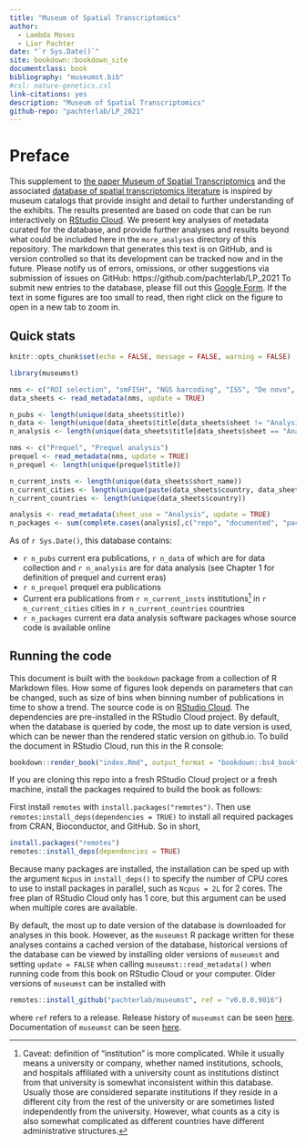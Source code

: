 ```yaml
--- 
title: "Museum of Spatial Transcriptomics"
author: 
  - Lambda Moses
  - Lior Pachter
date: "`r Sys.Date()`"
site: bookdown::bookdown_site
documentclass: book
bibliography: "museumst.bib"
#csl: nature-genetics.csl
link-citations: yes
description: "Museum of Spatial Transcriptomics"
github-repo: "pachterlab/LP_2021"
---
```


# Preface {-} 

This supplement to [the paper Museum of Spatial Transcriptomics](https://www.nature.com/articles/s41592-022-01409-2) and the associated [database of spatial transcriptomics literature](https://docs.google.com/spreadsheets/d/1sJDb9B7AtYmfKv4-m8XR7uc3XXw_k4kGSout8cqZ8bY/edit?usp=sharing) is inspired by museum catalogs that provide insight and detail to further understanding of the exhibits. The results presented are based on code that can be run interactively on [RStudio Cloud](https://rstudio.cloud/project/2492054). We present key analyses of metadata curated for the database, and provide further analyses and results beyond what could be included here in the `more_analyses` directory of this repository. The markdown that generates this text is on GitHub, and is version controlled so that its development can be tracked now and in the future. Please notify us of errors, omissions, or other suggestions via submission of issues on GitHub: https://github.com/pachterlab/LP_2021 To submit new entries to the database, please fill out this [Google Form](https://forms.gle/HjQD9x6AMjR7C62SA). If the text in some figures are too small to read, then right click on the figure to open in a new tab to zoom in.

## Quick stats
```r
knitr::opts_chunk$set(echo = FALSE, message = FALSE, warning = FALSE)
```

```r
library(museumst)
```

```r
nms <- c("ROI selection", "smFISH", "NGS barcoding", "ISS", "De novo", "Analysis")
data_sheets <- read_metadata(nms, update = TRUE)
```

```r
n_pubs <- length(unique(data_sheets$title))
n_data <- length(unique(data_sheets$title[data_sheets$sheet != "Analysis"]))
n_analysis <- length(unique(data_sheets$title[data_sheets$sheet == "Analysis"]))
```

```r
nms <- c("Prequel", "Prequel analysis")
prequel <- read_metadata(nms, update = TRUE)
n_prequel <- length(unique(prequel$title))
```

```r
n_current_insts <- length(unique(data_sheets$short_name))
n_current_cities <- length(unique(paste(data_sheets$country, data_sheets$city)))
n_current_countries <- length(unique(data_sheets$country))
```

```r
analysis <- read_metadata(sheet_use = "Analysis", update = TRUE)
n_packages <- sum(complete.cases(analysis[,c("repo", "documented", "packaged", "CRAN/Bioc/pip/conda")]))
```

As of `r Sys.Date()`, this database contains:

* `r n_pubs` current era publications, `r n_data` of which are for data collection and `r n_analysis` are for data analysis (see Chapter 1 for definition of prequel and current eras)
* `r n_prequel` prequel era publications
* Current era publications from `r n_current_insts` institutions[^1] in `r n_current_cities` cities in `r n_current_countries` countries
* `r n_packages` current era data analysis software packages whose source code is available online

## Running the code

This document is built with the `bookdown` package from a collection of R Markdown files. How some of figures look depends on parameters that can be changed, such as size of bins when binning number of publications in time to show a trend. The source code is on [RStudio Cloud](https://rstudio.cloud/project/2492054). The dependencies are pre-installed in the RStudio Cloud project. By default, when the database is queried by code, the most up to date version is used, which can be newer than the rendered static version on github.io. To build the document in RStudio Cloud, run this in the R console:

```r
bookdown::render_book("index.Rmd", output_format = "bookdown::bs4_book")
```

If you are cloning this repo into a fresh RStudio Cloud project or a fresh machine, install the packages required to build the book as follows:

First install `remotes` with `install.packages("remotes")`. Then use `remotes:install_deps(dependencies = TRUE)` to install all required packages from CRAN, Bioconductor, and GitHub. So in short,

```r
install.packages("remotes")
remotes::install_deps(dependencies = TRUE)
```

Because many packages are installed, the installation can be sped up with the argument `Ncpus` in `install_deps()` to specify the number of CPU cores to use to install packages in parallel, such as `Ncpus = 2L` for 2 cores. The free plan of RStudio Cloud only has 1 core, but this argument can be used when multiple cores are available.

By default, the most up to date version of the database is downloaded for analyses in this book. However, as the `museumst` R package written for these analyses contains a cached version of the database, historical versions of the database can be viewed by installing older versions of `museumst` and setting `update = FALSE` when calling `museumst::read_metadata()` when running code from this book on RStudio Cloud or your computer. Older versions of `museumst` can be installed with

```r
remotes::install_github("pachterlab/museumst", ref = "v0.0.0.9016")
```

where `ref` refers to a release. Release history of `museumst` can be seen [here](https://github.com/pachterlab/museumst/releases). Documentation of `museumst` can be seen [here](https://pachterlab.github.io/museumst/).

[^1]: Caveat: definition of "institution" is more complicated. While it usually means a university or company, whether named institutions, schools, and hospitals affiliated with a university count as institutions distinct from that university is somewhat inconsistent within this database. Usually those are considered separate institutions if they reside in a different city from the rest of the university or are sometimes listed independently from the university. However, what counts as a city is also somewhat complicated as different countries have different administrative structures.

